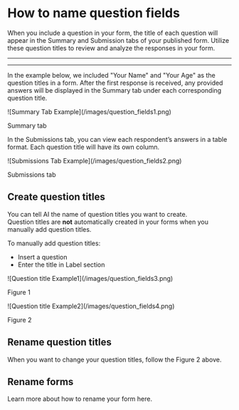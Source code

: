 
# How to name question fields

When you include a question in your form, the title of each question will appear in the Summary and Submission tabs of your published form. Utilize these question titles to review and analyze the responses in your form.

---

---

In the example below, we included "Your Name" and "Your Age" as the question titles in a form.
After the first response is received, any provided answers will be displayed in the <span className="text-cyan-500 font-bold bg-cyan-100 px-2 py-1 rounded">Summary</span> tab
under each corresponding question title.

<div className="shadow-2xl mt-12">
  ![Summary Tab Example](/images/question_fields1.png)
</div>

<p className="text-center text-xl mt-8 text-slate-400">Summary tab</p>


In the <span className="text-cyan-500 font-bold bg-cyan-100 px-2 py-1 rounded"> Submissions </span> tab, 
you can view each respondent’s answers in a table format. Each question title will have its own column.

<div className="shadow-2xl mt-12">
  ![Submissions Tab Example](/images/question_fields2.png)
</div>

<p className="text-center text-xl mt-8 text-slate-400">Submissions tab</p>

## Create question titles
You can tell AI the name of question titles you want to create.  
Question titles are **not** automatically created in your forms when you manually add question titles.

To manually add question titles:
 - Insert a question
 - Enter the title in <span className="font-bold bg-gray-100 px-2 py-1 rounded">Label</span> section

<div className="shadow-2xl mt-8">
  ![Question title Example1](/images/question_fields3.png)
</div>
<p className="text-center text-xl mt-8 text-slate-400">Figure 1</p>


<div className="shadow-2xl mt-12">
  ![Question title Example2](/images/question_fields4.png)
</div>
<p className="text-center text-xl mt-8 text-slate-400">Figure 2</p>



## Rename question titles
When you want to change your question titles, follow the <span className="font-bold bg-gray-100 px-2 py-1 rounded">Figure 2</span> above.

## Rename forms
Learn more about how to <Link href="../get-start" className="underline">rename your form here</Link>.